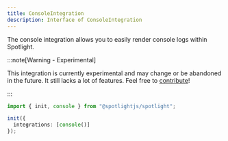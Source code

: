 ```yaml
---
title: ConsoleIntegration
description: Interface of ConsoleIntegration
---
```


The console integration allows you to easily render console logs within Spotlight.

:::note[Warning - Experimental]

This integration is currently experimental and may change or be abandoned in the future.
It still lacks a lot of features. Feel free to [contribute](/docs/contribute)!

:::

```ts ins=/console[\(]?[\)]?/
import { init, console } from "@spotlightjs/spotlight";

init({
  integrations: [console()]
});
```
